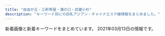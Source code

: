 ```yaml
---
title: "自由が丘・三軒茶屋・溝の口・武蔵小杉"
description: "キーワード別にの巨乳アジアン・チャイナエステ嬢情報をまとめました。"
---
```


新着画像と新着キーワードをまとめています。
2021年03月13日の情報です。

<DmmAffiliateIns />
<KeywordTable
  shops={
    [
    {
        "keywords": {},
        "name": "\u5b89\u5fc3\u5802",
        "station": "\u99d2\u6ca2\u5927\u5b66\u99c5\u99d2\u6ca2\u516c\u5712\u53e3",
        "url": "http://treat-msg.com/",
        "img_links": [
            "http://treat-msg.com/staff/rumi/01.jpg",
            "http://treat-msg.com/img/access/road5.jpg",
            "http://treat-msg.com/pic/corona.jpg",
            "http://treat-msg.com/staff/mei/01.jpg",
            "http://treat-msg.com/staff/miyo/01mb.jpg",
            "http://treat-msg.com/staff/kaori/01mb.jpg",
            "http://treat-msg.com/img/ttl_staff.jpg",
            "http://treat-msg.com/staff/miyo/01.jpg",
            "http://treat-msg.com/staff/riri/01.jpg",
            "http://treat-msg.com/staff/saki/01mb.jpg",
            "http://treat-msg.com/img/access/road4.jpg",
            "http://treat-msg.com/img/head.png",
            "http://treat-msg.com/img/access/road6.jpg",
            "http://treat-msg.com/staff/kaori/01.jpg",
            "http://treat-msg.com/img/foot.png",
            "http://treat-msg.com/staff/chinatu/01mb.jpg",
            "http://treat-msg.com/img/access/road3.jpg",
            "http://treat-msg.com/staff/saki/01.jpg",
            "http://treat-msg.com/img/shop/msg.png",
            "http://treat-msg.com/img/access/road2.jpg",
            "http://treat-msg.com/staff/chinatu/01.jpg",
            "http://treat-msg.com/staff/noa/01mb.jpg",
            "http://treat-msg.com/staff/riri/01mb.jpg",
            "http://treat-msg.com/img/mainhd.jpg",
            "http://treat-msg.com/staff/mei/01mb.jpg",
            "http://treat-msg.com/img/mainft.jpg",
            "http://treat-msg.com/img/access/roaddm.png",
            "http://treat-msg.com/staff/noa/01.jpg",
            "http://treat-msg.com/img/access/road1.jpg",
            "http://treat-msg.com/staff/rumi/01mb.jpg"
        ]
    },
    {
        "name": "\u53f0\u6e7e\u30a8\u30b9\u30c6",
        "station": "\u4e09\u8ed2\u8336\u5c4b\u99c5\u5357\u53e3",
        "img_links": [
            "http://www.esthe.esraku.com/files/001.jpg",
            "http://www.esthe.esraku.com/images/s_message.png",
            "http://www.esthe.esraku.com/images/m2.jpg",
            "http://www.esthe.esraku.com/images/m6.jpg",
            "http://www.esthe.esraku.com/images/s_top_therapist.png",
            "http://www.esthe.esraku.com/files/005.jpg",
            "http://www.esthe.esraku.com/images/m4.jpg",
            "http://www.esthe.esraku.com/images/slider-img001.jpg",
            "http://www.esthe.esraku.com/images/slider-img002.jpg",
            "http://www.esthe.esraku.com/files/003.jpg",
            "http://www.esthe.esraku.com/files/004.jpg",
            "http://www.esthe.esraku.com/files/002.jpg",
            "http://www.esthe.esraku.com/images/m1.jpg",
            "http://www.esthe.esraku.com/images/m3.jpg",
            "http://www.esthe.esraku.com/images/s_pickup.png",
            "http://www.esthe.esraku.com/images/s_news.png"
        ],
        "keywords": {
            "85": 8,
            "D": 32,
            "88": 8,
            "87": 8,
            "86": 8,
            "E": 8,
            "91": 8
        },
        "url": "http://www.esthe.esraku.com/"
    },
    {
        "keywords": {
            "87": 2,
            "84": 1,
            "E": 1,
            "86": 5,
            "D": 6,
            "C": 17
        },
        "name": "\u661f\u306e\u8f1d\u304d",
        "img_links": [
            "http://kagayaki.jpn.cm/images/room2.jpg",
            "http://kagayaki.jpn.cm/images/staff_line.png",
            "http://kagayaki.jpn.cm/images/room3.jpg",
            "http://kagayaki.jpn.cm/images/room6.jpg",
            "http://kagayaki.jpn.cm/photos/sites/35/2016/08/staff32.jpg",
            "http://kagayaki.jpn.cm/photos/sites/35/2020/10/2020100418535814.jpg",
            "http://kagayaki.jpn.cm/images/staff0.jpg",
            "http://kagayaki.jpn.cm/photos/sites/35/2017/11/2017110107513579.jpg",
            "http://kagayaki.jpn.cm/images/mobile.jpg",
            "http://kagayaki.jpn.cm/photos/sites/35/2019/09/2019092518230998.jpg",
            "http://kagayaki.jpn.cm/photos/sites/35/2016/11/11.jpg",
            "http://kagayaki.jpn.cm/images/mobile2.jpg",
            "http://kagayaki.jpn.cm/photos/sites/35/2016/11/12.jpg",
            "http://kagayaki.jpn.cm/images/room1.jpg",
            "http://kagayaki.jpn.cm/photos/sites/35/2016/08/staff3.jpg",
            "http://kagayaki.jpn.cm/photos/sites/35/2016/09/637893871729784570.jpg",
            "http://kagayaki.jpn.cm/images/end1.jpg",
            "http://kagayaki.jpn.cm/images/girl-z1.jpg",
            "http://kagayaki.jpn.cm/images/room4.jpg",
            "http://kagayaki.jpn.cm/images/room5.jpg",
            "http://kagayaki.jpn.cm/images/girl-z2.jpg",
            "http://kagayaki.jpn.cm/images/top.jpg",
            "http://kagayaki.jpn.cm/photos/sites/35/2016/11/1.jpg",
            "http://kagayaki.jpn.cm/images/bj3.png"
        ],
        "url": "http://kagayaki.jpn.cm/",
        "station": "\u4e09\u8ed2\u8336\u5c4b\u99c5\u5317\u53e3"
    },
    {
        "name": "\u30d6\u30eb\u30fc\u30d9\u30ea\u30fc",
        "url": "http://b-berry.work/",
        "keywords": {},
        "img_links": [
            "http://b-berry.work/img/yuri1.jpg",
            "http://b-berry.work/images/staff_t.jpg",
            "http://b-berry.work/images/ac2.jpg",
            "http://b-berry.work/images/interior_t.jpg",
            "http://b-berry.work/images/int1.jpg",
            "http://b-berry.work/images/head.jpg",
            "http://b-berry.work/images/rec1.jpg",
            "http://b-berry.work/images/ac1.jpg",
            "http://b-berry.work/staff/maya.jpg",
            "http://b-berry.work/images/1.jpg",
            "http://b-berry.work/staff/yuri.jpg",
            "http://b-berry.work/images/int2.jpg",
            "http://b-berry.work/images/s1.png",
            "http://b-berry.work/img/mona1.jpg",
            "http://b-berry.work/images/news.jpg",
            "http://b-berry.work/images/tg.jpg",
            "http://b-berry.work/images/2.jpg",
            "http://b-berry.work/images/rec2.jpg",
            "http://b-berry.work/images/sys.jpg",
            "http://b-berry.work/images/3.jpg",
            "http://b-berry.work/staff/mona.jpg",
            "http://b-berry.work/img/maya1.jpg"
        ],
        "station": "\u81ea\u7531\u304c\u4e18\u99c5\u5317\u53e3"
    },
    {
        "keywords": {},
        "url": "http://www.miyuki.es-relax.info/",
        "name": "\u30de\u30c3\u30b5\u30fc\u30b8\u306e\u66d9",
        "station": "\u5927\u5ca1\u5c71\u99c5",
        "img_links": [
            "http://www.miyuki.es-relax.info/images/sp03.jpg",
            "http://www.miyuki.es-relax.info/images/sp02.jpg",
            "http://www.miyuki.es-relax.info/images/yoyaku.png",
            "http://www.miyuki.es-relax.info/images/info4.jpg",
            "http://www.miyuki.es-relax.info/images/sp01.jpg",
            "http://www.miyuki.es-relax.info/images/info2.jpg",
            "http://www.miyuki.es-relax.info/images/info3.jpg",
            "http://www.miyuki.es-relax.info/gals/yuki1.jpg",
            "http://www.miyuki.es-relax.info/gals/nana1.jpg",
            "http://www.miyuki.es-relax.info/images/kp01.jpg",
            "http://www.miyuki.es-relax.info/gals/yuri1.jpg",
            "http://www.miyuki.es-relax.info/images/info1.jpg"
        ]
    },
    {
        "keywords": {},
        "name": "\u8d64\u30d0\u30e9",
        "url": "http://chishituyop.xyz/",
        "img_links": [
            "http://chishituyop.xyz/uploads/210224/1-210224121531U8.jpg",
            "http://chishituyop.xyz/style/images/t6.jpg",
            "http://chishituyop.xyz/style/images/t4.jpg",
            "http://chishituyop.xyz/style/images/t3.png",
            "http://chishituyop.xyz/style/images/s-bian.png",
            "http://chishituyop.xyz/style/images/index-miru_18.jpg",
            "http://chishituyop.xyz/uploads/210224/1-21022412150a42.jpg",
            "http://chishituyop.xyz/style/images/nav2-sta.png",
            "http://chishituyop.xyz/uploads/210224/1-210224121444548.jpg",
            "http://chishituyop.xyz/uploads/201229/1-201229152000Y5.jpg",
            "http://chishituyop.xyz/style/images/index-miru_06.jpg",
            "http://chishituyop.xyz/style/images/nav-sys.jpg",
            "http://chishituyop.xyz/style/images/index-miru_03.jpg",
            "http://chishituyop.xyz/style/images/t2.png",
            "http://chishituyop.xyz/style/images/sys.jpg"
        ],
        "station": "\u4e8c\u5b50\u7389\u5ddd\u99c5\u897f\u53e3"
    },
    {
        "keywords": {
            "C": 4,
            "E": 2,
            "D": 4
        },
        "station": "\u5b66\u82b8\u5927\u5b66\u99c5\u897f\u53e3",
        "name": "Clair \uff5e\u30af\u30ec\u30fc\u30eb\uff5e",
        "img_links": [
            "http://clair.work/images/recruit/point_03.png",
            "http://clair.work/images/recruit/nagare_01.jpg",
            "http://clair.work/images/icon_ranking_03.png",
            "http://clair.work/images/mainvisual_02.jpg",
            "http://clair.work/staff/yua1.jpg",
            "http://clair.work/images/mainvisual_02_s.jpg",
            "http://clair.work/images/recruit/nagare_05.png",
            "http://clair.work/images/icon_ranking_05.png",
            "http://clair.work/images/no_image.jpg",
            "http://clair.work/images/recruit/point_09.png",
            "http://clair.work/staff/humi1.jpg",
            "http://clair.work/staff/ayaka1.jpg",
            "http://clair.work/images/recruit/nagare_06.png",
            "http://clair.work/images/recruit/point_07.png",
            "http://clair.work/images/sw_home.png",
            "http://clair.work/images/recruit/nagare_07.png",
            "http://clair.work/images/mainvisual_01.jpg",
            "http://clair.work/images/recruit/message_03.png",
            "http://clair.work/staff/mayu1.jpg",
            "http://clair.work/images/icon_ranking_02.png",
            "http://clair.work/staff/humi2.jpg",
            "http://clair.work/images/recruit/point_04.png",
            "http://clair.work/images/recruit/point_06.png",
            "http://clair.work/images/head_interior.jpg",
            "http://clair.work/images/icon_ranking_01.png",
            "http://clair.work/images/recruit/nagare_02.jpg",
            "http://clair.work/images/icon_new.png",
            "http://clair.work/images/head_therapist.jpg",
            "http://clair.work/images/icon_ranking_04.png",
            "http://clair.work/images/trigger.jpg",
            "http://clair.work/images/sw_tel.png",
            "http://clair.work/images/recruit/req_03.jpg",
            "http://clair.work/images/recruit/sp_mainvisual.jpg",
            "http://clair.work/images/recruit/point_05.png",
            "http://clair.work/images/recruit/nagare_03.jpg",
            "http://clair.work/images/mainvisual_01_s.jpg",
            "http://clair.work/images/recruit/point_08.png",
            "http://clair.work/staff/kasumi1.jpg"
        ],
        "url": "http://clair.work/"
    },
    {
        "img_links": [
            "http://www.wqiowaz.site/uploads/200914/1-200914164443K1.jpg",
            "http://www.wqiowaz.site/uploads/200629/1-200629103142X4.jpg",
            "http://www.wqiowaz.site/picture/foot01.jpg",
            "http://www.wqiowaz.site/uploads/201008/1-20100Q5541T55.jpg",
            "http://www.wqiowaz.site/uploads/200630/1-200630094H5294.jpg",
            "http://www.wqiowaz.site/picture/call.png",
            "http://www.wqiowaz.site/uploads/200629/1-200629103104120.jpg",
            "http://www.wqiowaz.site/uploads/200630/1-200630094K4325.jpg",
            "http://www.wqiowaz.site/uploads/200914/1-20091416442NT.jpg",
            "http://www.wqiowaz.site/uploads/201008/1-20100Q55403531.jpg",
            "http://www.wqiowaz.site/uploads/201008/1-20100Q5550EL.jpg",
            "http://www.wqiowaz.site/uploads/201008/1-20100Q55522V7.jpg",
            "http://www.wqiowaz.site/picture/m-top004.jpg",
            "http://www.wqiowaz.site/picture/m-top003.jpg",
            "http://www.wqiowaz.site/picture/m-head01.jpg",
            "http://www.wqiowaz.site/uploads/200629/1-200629103204442.jpg",
            "http://www.wqiowaz.site/picture/cam-01.jpg"
        ],
        "station": "\u7528\u8cc0\u99c5\u6771\u53e3",
        "keywords": {
            "86": 1,
            "94": 4,
            "F": 4,
            "D": 3,
            "84": 2
        },
        "url": "http://www.wqiowaz.site/",
        "name": "Sweet"
    },
    {
        "url": "http://in-esthe.com/you/",
        "keywords": {},
        "img_links": [
            "http://in-esthe.com/you/images/botton.jpg",
            "http://in-esthe.com/you/images/p-7.jpg",
            "http://in-esthe.com/you/images/p-9.jpg",
            "http://in-esthe.com/you/images/p-8.jpg",
            "http://in-esthe.com/you/images/p-0.jpg",
            "http://in-esthe.com/you/images/mo.png",
            "http://in-esthe.com/you/images/p-3.jpg",
            "http://in-esthe.com/you/images/p-11.jpg",
            "http://in-esthe.com/you/images/p-10.jpg",
            "http://in-esthe.com/you/images/p-4.jpg",
            "http://in-esthe.com/you/images/fla.jpg",
            "http://cdn.dino-es.com/images/logo/468x60DinoEs.png",
            "http://in-esthe.com/you/images/p-5.jpg",
            "http://in-esthe.com/you/images/r-2.jpg",
            "http://in-esthe.com/you/images/r-1.jpg"
        ],
        "name": "\u60a0",
        "station": "\u5b66\u82b8\u5927\u5b66\u99c5\u6771\u53e3"
    },
    {
        "url": "http://www.brilliance.mesthe.com/",
        "keywords": {
            "C": 2,
            "85": 2,
            "86": 2,
            "87": 1,
            "D": 3
        },
        "station": "\u4e09\u8ed2\u8336\u5c4b\u99c5\u4e16\u7530\u8c37\u901a\u308a\u53e3",
        "name": "\u30d6\u30ea\u30ea\u30a2\u30f3\u30b9",
        "img_links": [
            "http://www.brilliance.mesthe.com/files/003.jpg",
            "http://www.brilliance.mesthe.com/images/zi_staff.png",
            "http://www.brilliance.mesthe.com/files/004-03.jpg",
            "http://www.brilliance.mesthe.com/images/main_top.png",
            "http://www.brilliance.mesthe.com/files/004-02.jpg",
            "http://www.brilliance.mesthe.com/images/xian.png",
            "http://www.brilliance.mesthe.com/images/new1.png",
            "http://www.brilliance.mesthe.com/images/new3.png",
            "http://www.brilliance.mesthe.com/images/shop/shop03.jpg",
            "http://www.brilliance.mesthe.com/files/002-02.jpg",
            "http://www.brilliance.mesthe.com/files/005-03.jpg",
            "http://www.brilliance.mesthe.com/images/shop/shop01.jpg",
            "http://www.brilliance.mesthe.com/files/005.jpg",
            "http://www.brilliance.mesthe.com/images/s2.jpg",
            "http://www.brilliance.mesthe.com/files/003-03.jpg",
            "http://www.brilliance.mesthe.com/files/005-02.jpg",
            "http://www.brilliance.mesthe.com/images/tel.png",
            "http://www.brilliance.mesthe.com/images/s1.jpg",
            "http://www.brilliance.mesthe.com/files/001.jpg",
            "http://www.brilliance.mesthe.com/images/pick.png",
            "http://www.brilliance.mesthe.com/files/004.jpg",
            "http://www.brilliance.mesthe.com/files/001-03.jpg",
            "http://www.brilliance.mesthe.com/images/service.png",
            "http://www.brilliance.mesthe.com/images/maga.jpg",
            "http://www.brilliance.mesthe.com/files/003-02.jpg",
            "http://www.brilliance.mesthe.com/files/002.jpg",
            "http://www.brilliance.mesthe.com/images/s3.jpg",
            "http://www.brilliance.mesthe.com/files/001-02.jpg",
            "http://www.brilliance.mesthe.com/files/002-03.jpg",
            "http://www.brilliance.mesthe.com/images/main_bottom.png",
            "http://www.brilliance.mesthe.com/images/shop/shop02.jpg",
            "http://www.brilliance.mesthe.com/images/shop/shop04.jpg",
            "http://www.brilliance.mesthe.com/images/infotiao1.jpg",
            "http://www.brilliance.mesthe.com/images/zi_massage.png"
        ]
    },
    {
        "name": "JoJo",
        "keywords": {
            "84": 6,
            "86": 12,
            "85": 9,
            "88": 3,
            "C": 3,
            "D": 18,
            "\u30bb\u30af\u30b7\u30fc": 1
        },
        "url": "http://www.jojo.mensnv.com/",
        "station": "\u4e09\u8ed2\u8336\u5c4b\u99c5\u5357\u53e3",
        "img_links": [
            "http://www.jojo.mensnv.com/files/012-03.jpg",
            "http://www.jojo.mensnv.com/files/011.jpg",
            "http://www.jojo.mensnv.com/files/006.jpg",
            "http://www.jojo.mensnv.com/images/showCover.png",
            "http://www.jojo.mensnv.com/images/mobile.jpg",
            "http://www.jojo.mensnv.com/images/slider/01.jpg",
            "http://www.jojo.mensnv.com/files/010.jpg",
            "http://www.jojo.mensnv.com/files/003-03.jpg",
            "http://www.jojo.mensnv.com/files/002-02.jpg",
            "http://www.jojo.mensnv.com/images/tel.png",
            "http://www.jojo.mensnv.com/files/004.jpg",
            "http://www.jojo.mensnv.com/files/002.jpg",
            "http://www.jojo.mensnv.com/images/coverGirlParts.png",
            "http://www.jojo.mensnv.com/files/012.jpg",
            "http://www.jojo.mensnv.com/files/001.jpg",
            "http://www.jojo.mensnv.com/files/013-03.jpg",
            "http://www.jojo.mensnv.com/files/005-03.jpg",
            "http://www.jojo.mensnv.com/files/013.jpg",
            "http://www.jojo.mensnv.com/files/007.jpg",
            "http://www.jojo.mensnv.com/files/009-02.jpg",
            "http://www.jojo.mensnv.com/files/013-02.jpg",
            "http://www.jojo.mensnv.com/files/002-03.jpg",
            "http://www.jojo.mensnv.com/images/backlistbtn.png",
            "http://www.jojo.mensnv.com/files/005-02.jpg",
            "http://www.jojo.mensnv.com/files/010-03.jpg",
            "http://www.jojo.mensnv.com/files/014-02.jpg",
            "http://www.jojo.mensnv.com/files/007-03.jpg",
            "http://www.jojo.mensnv.com/files/005.jpg",
            "http://www.jojo.mensnv.com/files/009-03.jpg",
            "http://www.jojo.mensnv.com/files/006-02.jpg",
            "http://www.jojo.mensnv.com/images/slider/02.jpg",
            "http://www.jojo.mensnv.com/files/004-03.jpg",
            "http://www.jojo.mensnv.com/files/001-02.jpg",
            "http://www.jojo.mensnv.com/files/004-02.jpg",
            "http://www.jojo.mensnv.com/files/014.jpg",
            "http://www.jojo.mensnv.com/files/003.jpg",
            "http://www.jojo.mensnv.com/images/slider/03.jpg",
            "http://www.jojo.mensnv.com/files/010-02.jpg",
            "http://www.jojo.mensnv.com/files/011-03.jpg",
            "http://www.jojo.mensnv.com/files/009.jpg",
            "http://www.jojo.mensnv.com/files/006-03.jpg",
            "http://www.jojo.mensnv.com/files/001-03.jpg",
            "http://www.jojo.mensnv.com/files/007-02.jpg",
            "http://www.jojo.mensnv.com/files/012-02.jpg",
            "http://www.jojo.mensnv.com/files/014-03.jpg",
            "http://www.jojo.mensnv.com/files/011-02.jpg",
            "http://www.jojo.mensnv.com/files/003-02.jpg"
        ]
    },
    {
        "name": "\u305f\u3093\u307d\u307d",
        "img_links": [
            "http://www.annex-jp.info/i/img/mari.jpg",
            "http://annex-jp.info/images/sayuri.jpg",
            "http://annex-jp.info/images/mayumi.jpg",
            "http://annex-jp.info/images/info.png",
            "http://annex-jp.info/images/nana.jpg",
            "http://annex-jp.info/images/yoho.jpg",
            "http://www.annex-jp.info/i/img/mayumi.jpg",
            "http://annex-jp.info/images/kp-info.jpg",
            "http://annex-jp.info/images/riri.jpg",
            "http://www.annex-jp.info/i/img/sayuri.jpg",
            "http://www.annex-jp.info/i/img/nana.jpg",
            "http://www.annex-jp.info/i/img/riri.jpg",
            "http://annex-jp.info/images/mari.jpg",
            "http://www.annex-jp.info/i/img/yoho.jpg"
        ],
        "station": "\u81ea\u7531\u304c\u4e18\u99c5\u5317\u53e3",
        "keywords": {},
        "url": "http://annex-jp.info/"
    },
    {
        "url": "http://tanoshii.jpn.mn/",
        "img_links": [
            "http://tanoshii.jpn.mn/photos/sites/76/2020/08/2020081201584255.jpg",
            "http://tanoshii.jpn.mn/photos/sites/76/2019/12/2019121409131966.jpg",
            "http://tanoshii.jpn.mn/photos/sites/76/2020/09/2020090800560727.jpg",
            "http://tanoshii.jpn.mn/photos/sites/76/2020/12/202012060340027.jpg",
            "http://tanoshii.jpn.mn/photos/sites/76/2021/02/2021020904591631.jpg",
            "http://tanoshii.jpn.mn/photos/sites/76/2020/12/2020122205012857.jpg",
            "http://tanoshii.jpn.mn/photos/sites/76/2020/01/2020012908322311.jpg",
            "http://tanoshii.jpn.mn/images/info2.jpg",
            "http://tanoshii.jpn.mn/images/link_nav05.jpg",
            "http://tanoshii.jpn.mn/photos/sites/76/2020/12/202012240922577.jpg",
            "http://tanoshii.jpn.mn/photos/sites/76/2020/10/2020102803545189.jpg",
            "http://tanoshii.jpn.mn/photos/sites/76/2020/07/2020071004194210.jpg",
            "http://tanoshii.jpn.mn/photos/sites/76/2019/12/2019121409132124.jpg",
            "http://tanoshii.jpn.mn/photos/sites/76/2020/09/2020090803135392.jpg",
            "http://tanoshii.jpn.mn/images/top_slider01.jpg",
            "http://tanoshii.jpn.mn/photos/sites/76/2020/09/2020092006290275.jpg",
            "http://tanoshii.jpn.mn/photos/sites/76/2020/12/2020120904441346.jpg",
            "http://tanoshii.jpn.mn/photos/sites/76/2020/02/2020020601144618.jpg",
            "http://tanoshii.jpn.mn/photos/sites/76/2021/02/2021022603355371.jpg",
            "http://tanoshii.jpn.mn/images/side_mobile.jpg",
            "http://tanoshii.jpn.mn/photos/sites/76/2020/05/2020051702012070.jpg",
            "http://tanoshii.jpn.mn/images/link_nav04.jpg",
            "http://tanoshii.jpn.mn/photos/sites/76/2020/12/2020120904423083.jpg",
            "http://tanoshii.jpn.mn/photos/sites/76/2020/01/2020010206122380.jpg",
            "http://tanoshii.jpn.mn/photos/sites/76/2020/08/2020082903370364.jpg",
            "http://tanoshii.jpn.mn/photos/sites/76/2020/11/2020112407093420.jpg",
            "http://tanoshii.jpn.mn/photos/sites/76/2021/01/2021011304151051.jpg",
            "http://tanoshii.jpn.mn/photos/sites/76/2019/12/2019121409132447.jpg",
            "http://tanoshii.jpn.mn/images/top_slider02.jpg",
            "http://tanoshii.jpn.mn/photos/sites/76/2020/10/2020101305315556.jpg",
            "http://tanoshii.jpn.mn/photos/sites/76/2020/02/2020022603283463.jpg",
            "http://tanoshii.jpn.mn/photos/sites/76/2020/09/2020090307211283.jpg",
            "http://tanoshii.jpn.mn/images/link_nav02.jpg",
            "http://tanoshii.jpn.mn/photos/sites/76/2020/01/2020011710434680.jpg",
            "http://tanoshii.jpn.mn/images/link_nav06.jpg",
            "http://tanoshii.jpn.mn/photos/sites/76/2020/06/2020060701410487.jpg",
            "http://tanoshii.jpn.mn/photos/sites/76/2021/03/2021030906271271.jpg",
            "http://tanoshii.jpn.mn/photos/sites/76/2021/01/2021012605371183.jpg",
            "http://tanoshii.jpn.mn/images/side_tel.jpg",
            "http://tanoshii.jpn.mn/photos/sites/76/2020/07/2020071004330148.jpg",
            "http://tanoshii.jpn.mn/photos/sites/76/2021/01/2021011304145677.jpg",
            "http://tanoshii.jpn.mn/photos/sites/76/2019/12/201912140913237.jpg",
            "http://tanoshii.jpn.mn/images/ico01.png",
            "http://tanoshii.jpn.mn/photos/sites/76/2020/03/202003090333270.jpg",
            "http://tanoshii.jpn.mn/photos/sites/76/2020/11/2020112902000038.jpg",
            "http://tanoshii.jpn.mn/photos/sites/76/2019/12/2019121409132141.jpg",
            "http://tanoshii.jpn.mn/photos/sites/76/2020/11/2020111603281212.jpg",
            "http://tanoshii.jpn.mn/photos/sites/76/2021/01/2021010305174759.jpg",
            "http://tanoshii.jpn.mn/photos/sites/76/2020/12/2020122501502779.jpg",
            "http://tanoshii.jpn.mn/images/sp_top.jpg",
            "http://tanoshii.jpn.mn/photos/sites/76/2020/03/2020032803325898.jpg",
            "http://tanoshii.jpn.mn/images/info3.jpg",
            "http://tanoshii.jpn.mn/photos/sites/76/2020/01/2020012603560666.jpg",
            "http://tanoshii.jpn.mn/photos/sites/76/2020/01/2020011207465354.jpg",
            "http://tanoshii.jpn.mn/photos/sites/76/2019/12/201912280133413.jpg",
            "http://tanoshii.jpn.mn/photos/sites/76/2020/12/2020121807285563.jpg",
            "http://tanoshii.jpn.mn/photos/sites/76/2020/03/202003280333063.jpg",
            "http://tanoshii.jpn.mn/photos/sites/76/2020/01/2020011207465264.jpg",
            "http://tanoshii.jpn.mn/images/link_nav01.jpg",
            "http://tanoshii.jpn.mn/images/info1.jpg",
            "http://tanoshii.jpn.mn/photos/sites/76/2021/02/2021022304124724.jpg",
            "http://tanoshii.jpn.mn/photos/sites/76/2020/01/2020010206122496.jpg",
            "http://tanoshii.jpn.mn/images/link_nav07.jpg",
            "http://tanoshii.jpn.mn/images/link_nav03.jpg",
            "http://tanoshii.jpn.mn/images/top.png",
            "http://tanoshii.jpn.mn/photos/sites/76/2021/01/2021012605370415.jpg",
            "http://tanoshii.jpn.mn/images/side_link.jpg",
            "http://tanoshii.jpn.mn/photos/sites/76/2020/04/2020041703571830.jpg",
            "http://tanoshii.jpn.mn/photos/sites/76/2020/09/2020093003412655.jpg",
            "http://tanoshii.jpn.mn/photos/sites/76/2020/04/2020040401245819.jpg",
            "http://tanoshii.jpn.mn/photos/sites/76/2020/12/2020120901212835.jpg",
            "http://tanoshii.jpn.mn/photos/sites/76/2020/11/2020110307113062.jpg",
            "http://tanoshii.jpn.mn/photos/sites/76/2020/08/2020080507421162.jpg",
            "http://tanoshii.jpn.mn/photos/sites/76/2020/05/2020052603000345.jpg",
            "http://tanoshii.jpn.mn/photos/sites/76/2020/06/2020061605184059.jpg",
            "http://tanoshii.jpn.mn/photos/sites/76/2020/09/2020093003412015.jpg"
        ],
        "station": "\u4e8c\u5b50\u7389\u5ddd\u99c5\u897f\u53e3",
        "keywords": {
            "85": 5,
            "E": 12,
            "88": 4,
            "D": 16,
            "87": 8,
            "86": 6,
            "93": 1,
            "84": 2,
            "C": 5,
            "82": 1,
            "89": 2,
            "83": 4
        },
        "name": "\u697d\u3057\u3044"
    },
    {
        "name": "\u6625\u306e\u604b",
        "url": "http://www.es-flower.link/",
        "station": "\u81ea\u7531\u304c\u4e18\u99c5\u5317\u53e3",
        "keywords": {},
        "img_links": [
            "http://www.es-flower.link/sp/images/time.jpg",
            "http://www.es-flower.link/sp/images/sys1.jpg",
            "http://www.es-flower.link/images/int1.png",
            "http://www.es-flower.link/sp/img/yume1.jpg",
            "http://www.es-flower.link/sp/img/nene1.jpg",
            "http://www.es-flower.link/sp/images/3.jpg",
            "http://www.es-flower.link/sp/images/rec3.jpg",
            "http://www.es-flower.link/sp/images/ac1.jpg",
            "http://www.es-flower.link/sp/images/int2.jpg",
            "http://www.es-flower.link/sp/images/news.jpg",
            "http://www.es-flower.link/sp/images/footer.jpg",
            "http://www.es-flower.link/sp/images/rec2.jpg",
            "http://www.es-flower.link/images/mobile.jpg",
            "http://www.es-flower.link/images/rec2.jpg",
            "http://www.es-flower.link/images/3.jpg",
            "http://www.es-flower.link/images/news.jpg",
            "http://www.es-flower.link/images/staff_t.jpg",
            "http://www.es-flower.link/sp/images/rec1.jpg",
            "http://www.es-flower.link/sp/images/interior_t.jpg",
            "http://www.es-flower.link/sp/img/mizuki1.jpg",
            "http://www.es-flower.link/sp/images/tel.jpg",
            "http://www.es-flower.link/sp/images/sisu_t.jpg",
            "http://www.es-flower.link/images/4.jpg",
            "http://www.es-flower.link/sp/menu/staff.jpg",
            "http://www.es-flower.link/sp/img/koyuki1.jpg",
            "http://www.es-flower.link/sp/images/2.jpg",
            "http://www.es-flower.link/images/5.jpg",
            "http://www.es-flower.link/img/arisa1.jpg",
            "http://www.es-flower.link/sp/images/staff_t.jpg",
            "http://www.es-flower.link/img/koyuki1.jpg",
            "http://www.es-flower.link/sp/images/sys3.jpg",
            "http://www.es-flower.link/sp/images/5.jpg",
            "http://www.es-flower.link/sp/menu/top.jpg",
            "http://www.es-flower.link/img/huyumi1.jpg",
            "http://www.es-flower.link/sp/images/int1.jpg",
            "http://www.es-flower.link/sp/images/sys2.jpg",
            "http://www.es-flower.link/sp/img/arisa1.jpg",
            "http://www.es-flower.link/sp/images/pc.jpg",
            "http://www.es-flower.link/images/ta.jpg",
            "http://www.es-flower.link/img/yume1.jpg",
            "http://www.es-flower.link/sp/images/1.jpg",
            "http://www.es-flower.link/images/sys.png",
            "http://www.es-flower.link/img/nene1.jpg",
            "http://www.es-flower.link/images/sm.jpg",
            "http://www.es-flower.link/images/1.jpg",
            "http://www.es-flower.link/images/2.jpg",
            "http://www.es-flower.link/sp/images/4.jpg",
            "http://www.es-flower.link/sp/images/sisu.jpg",
            "http://www.es-flower.link/sp/menu/interior.jpg",
            "http://www.es-flower.link/sp/images/top.jpg",
            "http://www.es-flower.link/images/info.jpg",
            "http://www.es-flower.link/sp/images/head.png",
            "http://www.es-flower.link/sp/img/huyumi1.jpg",
            "http://www.es-flower.link/images/6.jpg",
            "http://www.es-flower.link/sp/images/6.jpg",
            "http://www.es-flower.link/images/int2.png",
            "http://www.es-flower.link/images/interior_t.jpg",
            "http://www.es-flower.link/img/mizuki1.jpg",
            "http://www.es-flower.link/sp/images/newsb.png",
            "http://www.es-flower.link/images/head.jpg",
            "http://www.es-flower.link/images/rec1.png"
        ]
    },
    {
        "name": "\u685c",
        "station": "\u90fd\u7acb\u5927\u5b66\u99c5",
        "img_links": [
            "http://www.sakura.esraku.com/photo_news/upimg/2782560336f9978bfe_0.jpg",
            "http://www.sakura.esraku.com/files/012.jpg",
            "http://www.sakura.esraku.com/images/s_link.jpg",
            "http://www.sakura.esraku.com/photo_news/upimg/921745f718627cc259_0.jpg",
            "http://www.sakura.esraku.com/files/007.jpg",
            "http://www.sakura.esraku.com/photo_news/upimg/60714603da7cfa04c2_0.jpg",
            "http://www.sakura.esraku.com/images/top.png",
            "http://www.sakura.esraku.com/files/001.jpg",
            "http://www.sakura.esraku.com/files/010.jpg",
            "http://www.sakura.esraku.com/images/mobile.jpg",
            "http://www.sakura.esraku.com/photo_news/upimg/192295fbde78dddd71_0.jpg",
            "http://www.sakura.esraku.com/images/lineyoyaku.jpg",
            "http://www.sakura.esraku.com/photo_news/upimg/221315f853e86bfad8_0.jpg",
            "http://www.sakura.esraku.com/files/003.jpg",
            "http://www.sakura.esraku.com/photo_news/upimg/5052160124f368954b_0.jpg",
            "http://www.sakura.esraku.com/files/004.jpg",
            "http://www.sakura.esraku.com/files/002.jpg",
            "http://www.sakura.esraku.com/photo_news/upimg/508775f63081046140_0.jpg",
            "http://www.sakura.esraku.com/files/011.jpg",
            "http://www.sakura.esraku.com/files/005.jpg",
            "http://www.sakura.esraku.com/images/s_staff.jpg",
            "http://www.sakura.esraku.com/files/008.jpg",
            "http://www.sakura.esraku.com/files/006.jpg",
            "http://www.sakura.esraku.com/files/009.jpg",
            "http://www.sakura.esraku.com/photo_news/upimg/282545f76dfd1996d7_0.jpg"
        ],
        "url": "http://www.sakura.esraku.com/",
        "keywords": {
            "\u30bb\u30af\u30b7\u30fc": 1,
            "D": 20,
            "87": 18,
            "C": 24
        }
    },
    {
        "station": "\u4e8c\u5b50\u7389\u5ddd\u99c5\u897f\u53e3",
        "keywords": {
            "89": 1,
            "92": 1,
            "E": 2,
            "88": 1,
            "D": 1
        },
        "name": "Pink Girl",
        "url": "http://pink.estheya.com/",
        "img_links": [
            "http://pink.estheya.com/css/top-right002.jpg",
            "http://pink.estheya.com/css/nav/nav-003.jpg",
            "http://pink.estheya.com/css/head01.jpg",
            "http://pink.estheya.com/css/nav/nav-002.jpg",
            "http://pink.estheya.com/css/nav/nav-006.jpg",
            "http://pink.estheya.com/css/nav/nav-004.jpg",
            "http://pink.estheya.com/css/nav/nav-005.jpg",
            "http://pink.estheya.com/css/01.jpg",
            "http://pink.estheya.com/css/baner.jpg",
            "http://pink.estheya.com/css/staff/staff02.jpg",
            "http://pink.estheya.com/css/head.jpg",
            "http://pink.estheya.com/css/foot-tel.png",
            "http://pink.estheya.com/css/staff/staff01.jpg",
            "http://pink.estheya.com/css/staff/staff03.jpg",
            "http://pink.estheya.com/css/osusume02.jpg",
            "http://pink.estheya.com/css/nav/nav-001.jpg"
        ]
    },
    {
        "img_links": [
            "http://ms-shinraku.com/staff/kanako/01.jpg",
            "http://ms-shinraku.com/staff/mari/01.jpg",
            "http://ms-shinraku.com/pic/head.jpg",
            "http://ms-shinraku.com/pic/topimg1.jpg",
            "http://ms-shinraku.com/staff/momoka/01.jpg",
            "http://ms-shinraku.com/i/files/homeimg.jpg",
            "http://ms-shinraku.com/img/ttl_staff.png",
            "http://ms-shinraku.com/staff/ayumi/01.jpg",
            "http://ms-shinraku.com/img/foot.png",
            "http://ms-shinraku.com/pic/topimg2.jpg",
            "http://ms-shinraku.com/staff/yuki/01.jpg",
            "http://ms-shinraku.com/staff/ran/01.jpg"
        ],
        "name": "\u5fc3\u697d",
        "station": "\u5b66\u82b8\u5927\u5b66\u99c5\u6771\u53e3",
        "url": "http://ms-shinraku.com/",
        "keywords": {
            "C": 2
        }
    },
    {
        "name": "For You",
        "img_links": [],
        "station": "\u4e8c\u5b50\u7389\u5ddd\u99c5",
        "url": "https://fy.uouono.com",
        "keywords": {}
    },
    {
        "keywords": {
            "D": 16,
            "87": 12,
            "86": 4
        },
        "name": "\u6708\u4e0b\u7f8e\u4eba",
        "url": "http://www.gekabijin.mensest.com/",
        "station": "\u4e09\u8ed2\u8336\u5c4b\u99c5\u5317\u53e3B",
        "img_links": [
            "http://www.gekabijin.mensest.com/images/ico01.png",
            "http://www.gekabijin.mensest.com/images/m6.jpg",
            "http://www.gekabijin.mensest.com/files/001-02.jpg",
            "http://www.gekabijin.mensest.com/images/m4.jpg",
            "http://www.gekabijin.mensest.com/files/001.jpg",
            "http://www.gekabijin.mensest.com/files/003-02.jpg",
            "http://www.gekabijin.mensest.com/images/rsubt6.png",
            "http://www.gekabijin.mensest.com/images/rsubt5.png",
            "http://www.gekabijin.mensest.com/images/m1.jpg",
            "http://www.gekabijin.mensest.com/images/rsubt7.png",
            "http://www.gekabijin.mensest.com/images/pic_girl01.jpg",
            "http://www.gekabijin.mensest.com/images/m2.jpg",
            "http://www.gekabijin.mensest.com/files/004-02.jpg",
            "http://www.gekabijin.mensest.com/images/rsubt3.png",
            "http://www.gekabijin.mensest.com/images/rsubt2.png",
            "http://www.gekabijin.mensest.com/images/rsubt4.png",
            "http://www.gekabijin.mensest.com/files/002-02.jpg",
            "http://www.gekabijin.mensest.com/files/004.jpg",
            "http://www.gekabijin.mensest.com/files/002.jpg",
            "http://www.gekabijin.mensest.com/images/rsubt1.png",
            "http://www.gekabijin.mensest.com/files/003.jpg",
            "http://www.gekabijin.mensest.com/images/pagetop.png",
            "http://www.gekabijin.mensest.com/images/top_sp_slider01.jpg",
            "http://www.gekabijin.mensest.com/images/m3.jpg"
        ]
    },
    {
        "img_links": [
            "http://ms-rlx.com/staff/ringo/01.jpg",
            "http://ms-rlx.com/staff/sachan/01.jpg",
            "http://ms-rlx.com/pic/head.png",
            "http://ms-rlx.com/img/access/road02.jpg",
            "http://ms-rlx.com/staff/momo/01.jpg",
            "http://ms-rlx.com/staff/momo/01mb.jpg",
            "http://ms-rlx.com/img/youtube.jpg",
            "http://ms-rlx.com/staff/ruri/01.jpg",
            "http://ms-rlx.com/img/access/road03.jpg",
            "http://ms-rlx.com/img/ttl_staff.png",
            "http://ms-rlx.com/staff/ringo/01mb.jpg",
            "http://ms-rlx.com/staff/milk/01mb.jpg",
            "http://ms-rlx.com/i/files/homeimg.jpg",
            "http://ms-rlx.com/img/ttl_concept.png",
            "http://ms-rlx.com/img/ttl_rec.png",
            "http://ms-rlx.com/staff/ruri/01mb.jpg",
            "http://ms-rlx.com/img/ttl_tnew.png",
            "http://ms-rlx.com/staff/sachan/01mb.jpg",
            "http://ms-rlx.com/img/att.png",
            "http://ms-rlx.com/img/msgbtn.png",
            "http://ms-rlx.com/staff/milk/01.jpg",
            "http://ms-rlx.com/img/ttl_mobile.png",
            "http://ms-rlx.com/img/access/road01.jpg"
        ],
        "name": "\u697d\u697d\u5c4b",
        "url": "http://ms-rlx.com/",
        "station": "\u81ea\u7531\u304c\u4e18\u99c5\u5357\u53e3",
        "keywords": {
            "C": 14
        }
    }
]
}
/>
<DmmAffiliateScript />
